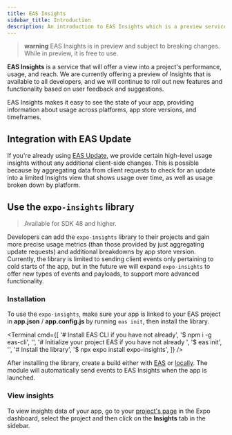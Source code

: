 ```yaml
---
title: EAS Insights
sidebar_title: Introduction
description: An introduction to EAS Insights which is a preview service for projects using the expo-insights library.
---
```



> **warning** EAS Insights is in preview and subject to breaking changes. While in preview, it is free to use.

**EAS Insights** is a service that will offer a view into a project's performance, usage, and reach. We are currently offering a preview of Insights that is available to all developers, and we will continue to roll out new features and functionality based on user feedback and suggestions.

EAS Insights makes it easy to see the state of your app, providing information about usage across platforms, app store versions, and timeframes.

## Integration with EAS Update

If you're already using [EAS Update](/eas-update/introduction.mdx), we provide certain high-level usage insights without any additional client-side changes. This is possible because by aggregating data from client requests to check for an update into a limited Insights view that shows usage over time, as well as usage broken down by platform.

## Use the `expo-insights` library

> Available for SDK 48 and higher.

Developers can add the `expo-insights` library to their projects and gain more precise usage metrics (than those provided by just aggregating update requests) and additional breakdowns by app store version. Currently, the library is limited to sending client events only pertaining to cold starts of the app, but in the future we will expand `expo-insights` to offer new types of events and payloads, to support more advanced functionality.

### Installation

To use the `expo-insights`, make sure your app is linked to your EAS project in **app.json** / **app.config.js** by running `eas init`, then install the library.

<Terminal
  cmd={[
    '# Install EAS CLI if you have not already',
    '$ npm i -g eas-cli',
    '',
    '# Initialize your project EAS if you have not already ',
    '$ eas init',
    '',
    '# Install the library',
    '$ npx expo install expo-insights',
  ]}
/>

After installing the library, create a build either with [EAS](/build/setup/) or [locally](/guides/local-app-development/). The module will automatically send events to EAS Insights when the app is launched.

### View insights

To view insights data of your app, go to your [project's page](https://expo.dev/accounts/[account]/projects/[project]/insights) in the Expo dashboard, select the project and then click on the **Insights** tab in the sidebar.
